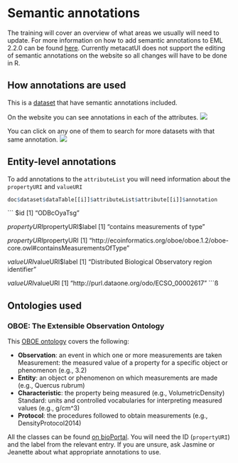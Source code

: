 # Semantic annotations

The training will cover an overview of what areas we usually will need to update. For more information on how to add semantic annotations to EML 2.2.0 can be found
 <a href = 'https://eml.ecoinformatics.org/semantic-annotation-primer.html'>here</a>. Currently metacatUI does not support the editing of semantic annotations on the website so all changes will have to be done in R.

## How annotations are used

This is a  <a href = 'https://arcticdata.io/catalog/view/doi%3A10.18739%2FA2KW57J9Q'>dataset</a> that have semantic annotations included.

On the website you can see annotations in each of the attributes.
![]("../images/anotations_web.png")

You can click on any one of them to search for more datasets with that same annotation.
![]("../images/anotations_web_use.png")

## Entity-level annotations

To add annotations to the `attributeList` you will need information about the `propertyURI` and `valueURI`
```r
doc$dataset$dataTable[[i]]$attributeList$attribute[[i]]$annotation
```
```
$id
[1] "ODBcOyaTsg"

$propertyURI
$propertyURI$label
[1] "contains measurements of type"

$propertyURI$propertyURI
[1] "http://ecoinformatics.org/oboe/oboe.1.2/oboe-core.owl#containsMeasurementsOfType"


$valueURI
$valueURI$label
[1] "Distributed Biological Observatory region identifier"

$valueURI$valueURI
[1] "http://purl.dataone.org/odo/ECSO_00002617"
```ß

## Ontologies used

### OBOE: The Extensible Observation Ontology

This <a href = 'https://github.com/NCEAS/oboe'>OBOE ontology</a> covers the following:

- **Observation**: an event in which one or more measurements are taken
Measurement: the measured value of a property for a specific object or phenomenon (e.g., 3.2)
- **Entity**: an object or phenomenon on which measurements are made (e.g., Quercus rubrum)
- **Characteristic**: the property being measured (e.g., VolumetricDensity)
Standard: units and controlled vocabularies for interpreting measured values (e.g., g/cm^3)
- **Protocol**: the procedures followed to obtain measurements (e.g., DensityProtocol2014)

All the classes can be found <a href = 'https://bioportal.bioontology.org/ontologies/OBOE/?p=classes'>on bioPortal</a>. You will need the ID (`propertyURI`) and the label from the relevant entry. If you are unsure, ask Jasmine or Jeanette about what appropriate annotations to use.
